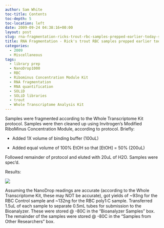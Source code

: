 ```yaml
---
author: Sam White
toc-title: Contents
toc-depth: 5
toc-location: left
date: 2009-09-24 04:38:16+00:00
layout: post
slug: rna-fragmentation-ricks-trout-rbc-samples-prepped-earlier-today-see-below
title: RNA Fragmentation - Rick's trout RBC samples prepped earlier today (see below)
categories:
  - 2009
  - Miscellaneous
tags:
  - library prep
  - NanoDrop1000
  - RBC
  - Ribominus Concentration Module Kit
  - RNA fragmentation
  - RNA quantification
  - SOLiD
  - SOLiD libraries
  - trout
  - Whole Transcriptome Analysis Kit
---
```


Samples were fragmented according to the Whole Transcriptome Kit protocol. Samples were then cleaned up using Invitrogen's Modified RiboMinus Concentration Module, according to protocol. Briefly:




    
  * Added 1X volume of binding buffer (100uL)

    
  * Added equal volume of 100% EtOH so that [EtOH] = 50% (200uL)



Followed remainder of protocol and eluted with 20uL of H2O. Samples were spec'd.

Results:

![](https://eagle.fish.washington.edu/Arabidopsis/RNA%20Spec%20Readings/20090923%20fragged%20trout%20RBC%20ribo-%20polyA%20RNA%20SJW.jpg)

Assuming the NanoDrop readings are accurate (according to the Whole Transcriptome Kit, these may NOT be accurate), got yields of ~93ng for the RBC Control sample and ~132ng for the RBC poly1:C sample. Transferred 1.5uL of each sample to separate 0.5mL tubes for submission to the Bioanalyzer. These were stored @ -80C in the "Bioanalyzer Samples" box. The remainder of the samples were stored @ -80C in the "Samples from Other Researchers" box.
